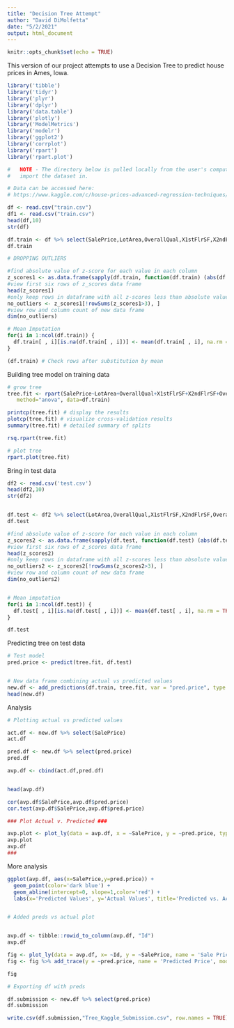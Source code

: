 ```yaml
---
title: "Decision Tree Attempt"
author: "David DiMolfetta"
date: "5/2/2021"
output: html_document
---
```


```r
knitr::opts_chunk$set(echo = TRUE)
```

This version of our project attempts to use a Decision Tree to predict house prices in Ames, Iowa.

```r
library('tibble')
library('tidyr')
library('plyr')
library('dplyr')
library('data.table')
library('plotly')
library('ModelMetrics')
library('modelr')
library('ggplot2')
library('corrplot')
library('rpart')
library('rpart.plot')

#   NOTE - The directory below is pulled locally from the user's computer, please modify to 
#   import the dataset in.

# Data can be accessed here:
# https://www.kaggle.com/c/house-prices-advanced-regression-techniques/data?select=train.csv

df <- read.csv("train.csv")
df1 <- read.csv("train.csv")
head(df,10)
str(df)


```


```r

df.train <- df %>% select(SalePrice,LotArea,OverallQual,X1stFlrSF,X2ndFlrSF,OverallCond,LotFrontage,GarageArea)
df.train

# DROPPING OUTLIERS

#find absolute value of z-score for each value in each column
z_scores1 <- as.data.frame(sapply(df.train, function(df.train) (abs(df.train-mean(df.train))/sd(df.train))))
#view first six rows of z_scores data frame
head(z_scores1)
#only keep rows in dataframe with all z-scores less than absolute value of 3 
no_outliers <- z_scores1[!rowSums(z_scores1>3), ]
#view row and column count of new data frame
dim(no_outliers)

# Mean Imputation
for(i in 1:ncol(df.train)) {
  df.train[ , i][is.na(df.train[ , i])] <- mean(df.train[ , i], na.rm = TRUE)
}

(df.train) # Check rows after substitution by mean

```

Building tree model on training data


```r
# grow tree
tree.fit <- rpart(SalePrice~LotArea+OverallQual+X1stFlrSF+X2ndFlrSF+OverallCond+LotFrontage+GarageArea,
   method="anova", data=df.train)

printcp(tree.fit) # display the results
plotcp(tree.fit) # visualize cross-validation results
summary(tree.fit) # detailed summary of splits

rsq.rpart(tree.fit)

# plot tree
rpart.plot(tree.fit)


```


Bring in test data

```r
df2 <- read.csv('test.csv')
head(df2,10)
str(df2)


df.test <- df2 %>% select(LotArea,OverallQual,X1stFlrSF,X2ndFlrSF,OverallCond,LotFrontage,GarageArea)
df.test

#find absolute value of z-score for each value in each column
z_scores2 <- as.data.frame(sapply(df.test, function(df.test) (abs(df.test-mean(df.test))/sd(df.test))))
#view first six rows of z_scores data frame
head(z_scores2)
#only keep rows in dataframe with all z-scores less than absolute value of 3 
no_outliers2 <- z_scores2[!rowSums(z_scores2>3), ]
#view row and column count of new data frame
dim(no_outliers2)


# Mean imputation
for(i in 1:ncol(df.test)) {
  df.test[ , i][is.na(df.test[ , i])] <- mean(df.test[ , i], na.rm = TRUE)
}

df.test

```


Predicting tree on test data

```r
# Test model
pred.price <- predict(tree.fit, df.test)


# New data frame combining actual vs predicted values
new.df <- add_predictions(df.train, tree.fit, var = "pred.price", type = NULL)
head(new.df)

```

Analysis

```r
# Plotting actual vs predicted values

act.df <- new.df %>% select(SalePrice)
act.df

pred.df <- new.df %>% select(pred.price)
pred.df

avp.df <- cbind(act.df,pred.df)


head(avp.df)

cor(avp.df$SalePrice,avp.df$pred.price)
cor.test(avp.df$SalePrice,avp.df$pred.price)

### Plot Actual v. Predicted ###

avp.plot <- plot_ly(data = avp.df, x = ~SalePrice, y = ~pred.price, type = 'scatter', mode = 'markers')
avp.plot
avp.df
###
```


More analysis

```r
ggplot(avp.df, aes(x=SalePrice,y=pred.price)) + 
  geom_point(color='dark blue') +
  geom_abline(intercept=0, slope=1,color='red') +
  labs(x='Predicted Values', y='Actual Values', title='Predicted vs. Actual Values')


# Added preds vs actual plot


avp.df <- tibble::rowid_to_column(avp.df, "Id")
avp.df

fig <- plot_ly(data = avp.df, x= ~Id, y = ~SalePrice, name = 'Sale Price', type = 'scatter', mode = 'markers', marker=list(color='rgb(255,0,0)'))
fig <- fig %>% add_trace(y = ~pred.price, name = 'Predicted Price', mode = 'markers', marker=list(color='rgb(0,0,255)'))

fig


```



```r
# Exporting df with preds

df.submission <- new.df %>% select(pred.price)
df.submission

write.csv(df.submission,"Tree_Kaggle_Submission.csv", row.names = TRUE)
```

